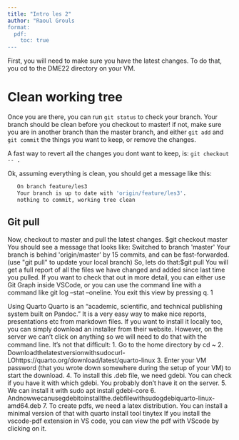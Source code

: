 ```yaml
---
title: "Intro les 2"
author: "Raoul Grouls
format:
  pdf:
    toc: true
---
```



First, you will need to make sure you have the latest changes. 
To do that, you cd to the DME22 directory on your VM.

# Clean working tree

Once you are there, you can run `git status` to check your branch. 
Your branch should be clean before you checkout to master!
if not, make sure you are in another branch than the master branch, and either `git add` and `git commit` the things you want to keep,
or remove the changes.

A fast way to revert all the changes you dont want to keep, is: `git checkout -- .`

Ok, assuming everything is clean, you should get a message like this:
```bash
   On branch feature/les3
   Your branch is up to date with 'origin/feature/les3'.
   nothing to commit, working tree clean
```

## Git pull
Now, checkout to master and pull the latest changes.
   $git checkout master
You should see a message that looks like:
   Switched to branch 'master'
   Your branch is behind 'origin/master' by 15 commits, and can be fast-forwarded.
     (use "git pull" to update your local branch)
So, lets do that:
$git pull
You will get a full report of all the files we have changed and added since last time you pulled. If you want to check that out in more detail, you can either use Git Graph inside VSCode, or you can use the command line with a command like git log --stat --oneline. You exit this view by pressing q.
1
    
Using Quarto
Quarto is an “academic, scientific, and technical publishing system built on Pandoc.” It is a very easy way to make nice reports, presentations etc from markdown files.
If you want to install it locally too, you can simply download an installer from their website. However, on the server we can’t click on anything so we will need to do that with the command line. It’s not that diﬀicult:
1. Go to the home directory by cd ~
2. Downloadthelatestversionwithsudocurl-LOhttps://quarto.org/download/latest/quarto-linux
3. Enter your VM password (that you wrote down somewhere during the setup of your VM)
to start the download.
4. To install this .deb file, we need gdebi. You can check if you have it with which gdebi.
You probably don’t have it on the server.
5. We can install it with sudo apt install gdebi-core
6. Andnowwecanusegdebitoinstallthe.debfilewithsudogdebiquarto-linux-amd64.deb
7. To create pdfs, we need a latex distribution. You can install a minimal version of that
with quarto install tool tinytex
If you install the vscode-pdf extension in VS code, you can view the pdf with VScode by clicking on it.
